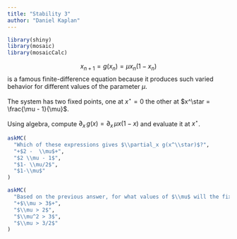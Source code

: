 ```yaml
---
title: "Stability 3"
author: "Daniel Kaplan"
---
```


```r
library(shiny)
library(mosaic)
library(mosaicCalc)
```



$$x_{n+1} = g(x_n) = \mu x_{n} (1-x_{n})$$ is a famous finite-difference equation because it produces such varied behavior for different values of the parameter $\mu$.

The system has two fixed points, one at $x^\star=0$ the other at $x^\star = \frac{\mu - 1}{\mu}$. 

Using algebra, compute $\partial_x\, g(x) = \partial_x\, \mu x (1-x)$ and evaluate it at $x^\star$.

```r
askMC(
  "Which of these expressions gives $\\partial_x g(x^\\star)$?",
  "+$2 -  \\mu$+",
  "$2 \\mu - 1$",
  "$1- \\mu/2$",
  "$1-\\mu$"
)
```

```r
askMC(
  "Based on the previous answer, for what values of $\\mu$ will the fixed point at $x^\\star = \\frac{\\mu - 1}{\\mu}$ be **un**stable?",
  "+$\\mu > 3$+",
  "$\\mu > 2$",
  "$\\mu^2 > 3$",
  "$\\mu > 3/2$"
)
```

